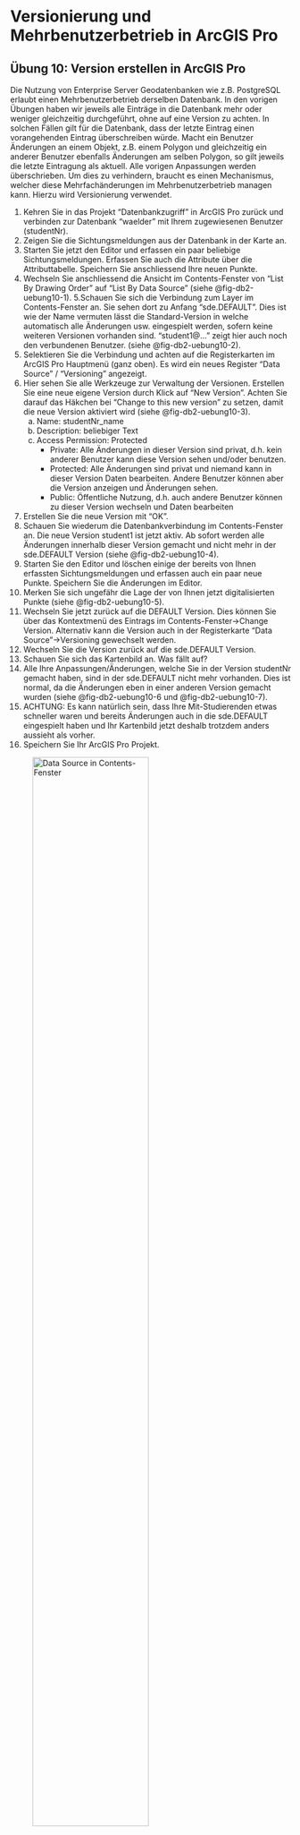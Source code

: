 # Versionierung und Mehrbenutzerbetrieb in ArcGIS Pro

## Übung 10: Version erstellen in ArcGIS Pro

Die Nutzung von Enterprise Server Geodatenbanken wie z.B. PostgreSQL erlaubt einen Mehrbenutzerbetrieb derselben Datenbank. In den vorigen Übungen haben wir jeweils alle Einträge in die Datenbank mehr oder weniger gleichzeitig durchgeführt, ohne auf eine Version zu achten. In solchen Fällen gilt für die Datenbank, dass der letzte Eintrag einen vorangehenden Eintrag überschreiben würde. Macht ein Benutzer Änderungen an einem Objekt, z.B. einem Polygon und gleichzeitig ein anderer Benutzer ebenfalls Änderungen am selben Polygon, so gilt jeweils die letzte Eintragung als aktuell. Alle vorigen Anpassungen werden überschrieben. Um dies zu verhindern, braucht es einen Mechanismus, welcher diese Mehrfachänderungen im Mehrbenutzerbetrieb managen kann. Hierzu wird Versionierung verwendet. 

1. Kehren Sie in das Projekt "Datenbankzugriff" in ArcGIS Pro zurück und verbinden zur Datenbank "waelder" mit Ihrem zugewiesenen Benutzer (studentNr).
2. Zeigen Sie die Sichtungsmeldungen aus der Datenbank in der Karte an.
3. Starten Sie jetzt den Editor und erfassen ein paar beliebige Sichtungsmeldungen. Erfassen Sie auch die Attribute über die Attributtabelle. Speichern Sie anschliessend Ihre neuen Punkte.
4. Wechseln Sie anschliessend die Ansicht im Contents-Fenster von "List By Drawing Order" auf "List By Data Source" (siehe @fig-db2-uebung10-1).
5.Schauen Sie sich die Verbindung zum Layer im Contents-Fenster an. Sie sehen dort zu Anfang "sde.DEFAULT". Dies ist wie der Name vermuten lässt die Standard-Version in welche automatisch alle Änderungen usw. eingespielt werden, sofern keine weiteren Versionen vorhanden sind. "student1@..." zeigt hier auch noch den verbundenen Benutzer. (siehe @fig-db2-uebung10-2).
6. Selektieren Sie die Verbindung und achten auf die Registerkarten im ArcGIS Pro Hauptmenü (ganz oben). Es wird ein neues Register "Data Source" / "Versioning" angezeigt.
7. Hier sehen Sie alle Werkzeuge zur Verwaltung der Versionen. Erstellen Sie eine neue eigene Version durch Klick auf "New Version". Achten Sie darauf das Häkchen bei "Change to this new version" zu setzen, damit die neue Version aktiviert wird (siehe @fig-db2-uebung10-3). 
    a. Name: studentNr_name
    b. Description: beliebiger Text
    c. Access Permission: Protected
        - Private: Alle Änderungen in dieser Version sind privat, d.h. kein anderer Benutzer kann diese Version sehen und/oder benutzen.
        - Protected: Alle Änderungen sind privat und niemand kann in dieser Version Daten bearbeiten. Andere Benutzer können aber die Version anzeigen und Änderungen sehen.
        - Public: Öffentliche Nutzung, d.h. auch andere Benutzer können zu dieser Version wechseln und Daten bearbeiten
8. Erstellen Sie die neue Version mit "OK".
9. Schauen Sie wiederum die Datenbankverbindung im Contents-Fenster an. Die neue Version student1 ist jetzt aktiv. Ab sofort werden alle Änderungen innerhalb dieser Version gemacht und nicht mehr in der sde.DEFAULT Version (siehe @fig-db2-uebung10-4). 
10.  Starten Sie den Editor und löschen einige der bereits von Ihnen erfassten Sichtungsmeldungen und erfassen auch ein paar neue Punkte. Speichern Sie die Änderungen im Editor.
11. Merken Sie sich ungefähr die Lage der von Ihnen jetzt digitalisierten Punkte (siehe @fig-db2-uebung10-5).
12. Wechseln Sie jetzt zurück auf die DEFAULT Version. Dies können Sie über das Kontextmenü des Eintrags im Contents-Fenster→Change Version. Alternativ kann die Version auch in der Registerkarte "Data Source"→Versioning gewechselt werden.
13. Wechseln Sie die Version zurück auf die sde.DEFAULT Version. 
14. Schauen Sie sich das Kartenbild an. Was fällt auf?
15. Alle Ihre Anpassungen/Änderungen, welche Sie in der Version studentNr gemacht haben, sind in der sde.DEFAULT nicht mehr vorhanden. Dies ist normal, da die  Änderungen eben in einer anderen Version gemacht wurden (siehe @fig-db2-uebung10-6 und @fig-db2-uebung10-7).
16. ACHTUNG: Es kann natürlich sein, dass Ihre Mit-Studierenden etwas schneller waren und bereits Änderungen auch in die sde.DEFAULT eingespielt haben und Ihr Kartenbild jetzt deshalb trotzdem anders aussieht als vorher.
17. Speichern Sie Ihr ArcGIS Pro Projekt.

![Data Source in Contents-Fenster](figures/screenshot_uebung10_1.jpg){#fig-db2-uebung10-1 width="70%" fig-align="center"}

![ArcGIS Pro Versionierung](figures/screenshot_uebung10_2.jpg){#fig-db2-uebung10-2}

::: {layout-ncol=2 layout-valign="bottom"}
![ArcGIS neue Version erstellen](figures/screenshot_uebung10_3.jpg){#fig-db2-uebung10-3}

![Neue Version in Data Source in Contents-Fenster](figures/screenshot_uebung10_4.jpg){#fig-db2-uebung10-4}
:::

![Neue Punkte in ArcGIS GUI](figures/screenshot_uebung10_5.jpg){#fig-db2-uebung10-5}

::: {layout-ncol=2 layout-valign="bottom"}
![Ändere Version in Contents-Fenster](figures/screenshot_uebung10_6.jpg){#fig-db2-uebung10-6}

![Ändere Version in Contents-Fenster](figures/screenshot_uebung10_7.jpg){#fig-db2-uebung10-7}
:::

## Übung 11: Versionen zusammenführen in ArcGIS Pro

In vielen Anwendungsfällen bearbeiten viele Mitarbeiter die Daten in derselben Datenbank. Z.B. können unterschiedliche Mitarbeiter jeweils einen Teil eines Untersuchungsgebiets kartieren. Durch die Versionierung können alle Arbeiten unabhängig voneinander auf derselben Datenbank durchgeführt werden. Zu einem gewissen Zeitpunkt, spätestens nach Abschluss der Arbeiten sollten alle Arbeiten aber wieder in einer gemeinsamen Version zusammengeführt werden. 

1. Bleiben Sie im Projekt "Datenbankzugriff" in ArcGIS Pro und in der Datenbank "waelder" mit Ihrem zugewiesenen Benutzer (studentNr).
2. Wechseln Sie wiederum auf die "List By Data Source" Ansicht im Contents-Fenster.
3. Schauen Sie sich den Versionsmanager an. Sie öffnen diesen über die Registerkarte "Data Source Versioning" über die Schaltfläche "Manage Versions" (siehe @fig-db2-uebung11-1).
4. Hier können Sie alle vorhandenen (sofern berechtigten) Versionen einsehen und verwalten.
5. Da Sie Ihre jeweilige Version als "protected" erstellt haben, sollten auch die Versionen Ihrer MitStudierenden sichtbar sein (siehe @fig-db2-uebung11-2).
6. Schliessen Sie den Versionsmanager wieder.
7. Wechseln Sie anschliessend für den Sichtungsmeldungen Layer die Version. Wählen Sie diesmal die Version eines anderen Teilnehmers z.B. Ihres Tischnachbarn (siehe @fig-db2-uebung11-3).
8. Sie sollten im Kartenbild wieder eine andere Version mit anderen Punkten sehen.
9. Starten Sie den Editor und versuchen ein paar neue Punkte zu erfassen.
10. Sie bekommen eine Fehlermeldung (siehe @fig-db2-uebung11-4).
11. Wie bereits erwähnt können "fremde" Versionen nicht bearbeitet werden, wenn diese nicht öffentlich sind.
12. Wechseln Sie wieder zurück zu Ihrer eigenen Version "studentNr".
13. Zeigen Sie die Registerkarte "Data Source – Versioning" an.
14. Bevor wir unsere eigenen Änderungen zurück in die sde.DEFAULT Version einspielen können, müssen wir auf Fehler bzw. Versionierungsprobleme prüfen, um sicher zu stellen, dass keine Inkonsistenzen entstehen.
15. Klicken Sie dazu im Menü auf "Manage Versions". Selektieren Sie Ihre Version und klicken "Reconcile/Post". Wählen Sie die Zielversion so wie Einstellungen für das Fehlerhandling. Wählen Sie als Zielversion die sde.DEFAULT Datenbank und als Edit versions Ihre zuvor erstellte Version. Lassen Sie ansonsten die Voreinstellungen (siehe @fig-db2-uebung11-5). 
16. Sollte der Prozess ohne Fehler durchgeführt werden, so können im Anschluss die Änderungen in die sde.DEFAULT Datenbank geschrieben werden.
17. Klicken Sie auf "Ok". Alle Ihre Änderungen sollten jetzt auch in die sde.DEFAULT Version importiert worden sein.
18. Prüfen Sie dies, indem Sie zurück auf die sde.DEFAULT Version wechseln. Diese sollte jetzt identisch mit Ihrer eigenen Version sein

!["Manage Versions" in Data Source [ArcGIS Pro]](figures/screenshot_uebung11_1.jpg){#fig-db2-uebung11-1 width="70%" fig-align="center"} 

![Verschiedene Versionen sind verfügbar](figures/screenshot_uebung11_2.jpg){#fig-db2-uebung11-2}

::: {layout-ncol=2 layout-valign="bottom"}
::: {layout-nrow=2}
![Änderung der Version](figures/screenshot_uebung11_3.jpg){#fig-db2-uebung11-3}

![Fehlermeldung in ArcGIS Pro](figures/screenshot_uebung11_4.jpg){#fig-db2-uebung11-4}
:::
![Fehlerbehebung mit Reconcile/Post](figures/screenshot_uebung11_5.jpg){#fig-db2-uebung11-5}
:::

## (Optional) Übung 12: Abfragen in pgAdmin und ArcGIS Pro überprüfen
Wir haben in der Vorlesung ein paar SQL-Abfragen über die "waelder" Datenbank definiert. Da wir jetzt über die vorigen Übungen ein paar Beispiel Daten in die Datenbank importiert haben, können wir diese Datenbank nutzen, um noch ein paar Abfragen zu üben. Es ist nicht Ziel alle Abfragen gemacht zu haben. Machen Sie einfach so viele Abfragen wie Sie können. Beachten Sie auch, dass es oft mehr als einen Lösungsweg gibt.

1. Starten Sie pgAdmin und verbinden mit der Datenbank "waelder" mit Ihrem zugewiesenen Login
(studentNr).
2. Formulieren Sie die folgenden SQL-Abfragen und führen diese über das Query Tool von pgAdmin aus.
Schauen Sie sich anschliessend das Ergebnis in der Attributtabelle und im Geometry Viewer an.
- Nicht räumliche Abfragen:
    a. Welche Sichtungsmeldungen wurden von "id_erfasser_x" erfasst?
    b. Wurden Löwen gesichtet? Wenn ja, wie viele?
    c. Wie viele Tiere von jeder Art wurden jeweils gesichtet. Geben Sie eine Liste mit den Namen der Tierarten und der Anzahl der Sichtungen aus.
    d. Wie viele Hasen wurden gesichtet? Geben Sie eine Zahl aus.
    e. Welcher Erfasser hat am meisten Meldungen erfasst? Geben Sie die id_erfasser und die Anzahl der erfassten Tiere aus.
    f. Welcher Erfasser hat am meisten unterschiedliche Tiere erfasst? Geben Sie die id_erfasser und die Anzahl der unterschiedlichen Tiere aus.
    g. In welchen Wäldern kommen Rehe vor? Geben Sie die Namen und die Beschreibung der betroffenen Wälder und die Tierart aus.
    h. Wie viele unterschiedliche Tierarten wurden gesichtet und welche sind das? Zeigen Sie jede Tierart mit dem Datum der letzten Sichtung. SQL→MAX(datum).
    i. Welche Tierarten wurden NICHT gesichtet?
    j. In welchen Monaten wurden die meisten Tiere gesichtet? Geben Sie die drei "besten" Monate für Tiersichtungen aus.
- Räumliche Abfragen:
    k. Wie gross sind die erfassten Wälder? Geben Sie eine Liste mit den Waldflächen in qm aus.
        - Funktion: ST_AREA
    l. Wie viel Fläche in qm haben alle Wälder zusammen?
        - Funktion: ST_AREA und SUM
    m. Welche Sichtungsmeldungen liegen innerhalb eines Waldes?
        - Funktion: ST_CONTAINS oder ST_WITHIN
    n. Welche Sichtungsmeldungen liegen ausserhalb des Waldes?
        - Funktion: ST_UNION und ST_CONTAINS
    o. In welchem Wald gibt es die meisten Sichtungen?
        - Funktion: ST_CONTAINS und SUM
    p. Wie weit sind die ausserhalb liegenden Sichtungsmeldungen vom Wald entfernt?
        - Funktion: ST_DISTANCE, ST_UNION und ST_CONTAINS
    q. Welche Tiere wurden ausserhalb vom Wald gesichtet?
        - Funktion: ST_UNION, ST_CONTAINS + JOIN
- Weitere Abfragen:
    r. Gibt es Tierarten, welche nur im Wald gesichtet wurden? Welche sind das?
    s. Gibt es Tierarten, welche nie im Wald gesichtet wurden? Welche sind das?
    t. In welchen Wäldern wurden Füchse gesichtet?
    u. In welchen Wäldern kommen Rehe und Füchse gemeinsam vor?
    v. Wo gibt es Hermeline aber keine Mauswiesel?